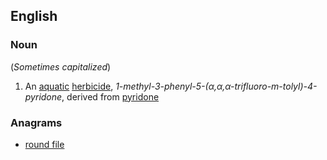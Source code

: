 ==English==

===Noun===
{{en-noun|-}} (''Sometimes capitalized'')

# An [[aquatic]] [[herbicide]], ''1-methyl-3-phenyl-5-(α,α,α-trifluoro-m-tolyl)-4-pyridone'', derived from [[pyridone]]

===Anagrams===
* [[round file#English|round file]]